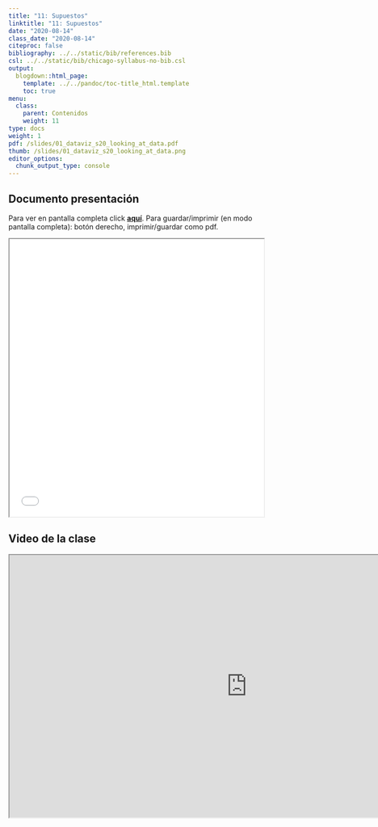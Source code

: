 ```yaml
---
title: "11: Supuestos"
linktitle: "11: Supuestos"
date: "2020-08-14"
class_date: "2020-08-14"
citeproc: false
bibliography: ../../static/bib/references.bib
csl: ../../static/bib/chicago-syllabus-no-bib.csl
output:
  blogdown::html_page:
    template: ../../pandoc/toc-title_html.template
    toc: true
menu:
  class:
    parent: Contenidos
    weight: 11
type: docs
weight: 1
pdf: /slides/01_dataviz_s20_looking_at_data.pdf
thumb: /slides/01_dataviz_s20_looking_at_data.png
editor_options:
  chunk_output_type: console
---
```


## Documento presentación

<span class="sidenote">Para ver en pantalla completa click [**aquí**](/slides/11-supuestos/11_supuestos.html). Para guardar/imprimir (en modo pantalla completa): botón derecho, imprimir/guardar como pdf. </span>

<iframe src=/slides/11-supuestos/11_supuestos.html height="550" width=100% allowfullscreen="true">
</iframe>

## Video de la clase

<iframe src="https://www.dropbox.com/s/uvh2f0airiwe1ua/11_supuestos.webm?raw=1" width="940" height="520"></iframe>
